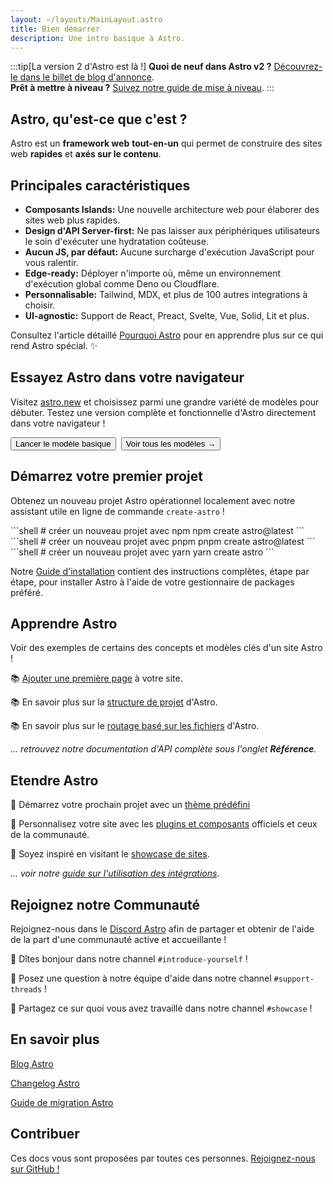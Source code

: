 ```yaml
---
layout: ~/layouts/MainLayout.astro
title: Bien démarrer
description: Une intro basique à Astro.
---
```



:::tip[La version 2 d'Astro est là !]
**Quoi de neuf dans Astro v2 ?** [Découvrez-le dans le billet de blog d'annonce](https://astro.build/blog/astro-2/).  
**Prêt à mettre à niveau ?** [Suivez notre guide de mise à niveau](/fr/guides/upgrade-to/v2/).
:::

## Astro, qu'est-ce que c'est ?

Astro est un **framework web** **tout-en-un** qui permet de construire des sites web **rapides** et **axés sur le contenu**.

## Principales caractéristiques

- **Composants Islands:** Une nouvelle architecture web pour élaborer des sites web plus rapides.
- **Design d'API Server-first:** Ne pas laisser aux périphériques utilisateurs le soin d'exécuter une hydratation coûteuse.
- **Aucun JS, par défaut:** Aucune surcharge d'exécution JavaScript pour vous ralentir.
- **Edge-ready:** Déployer n'importe où, même un environnement d'exécution global comme Deno ou Cloudflare.
- **Personnalisable:** Tailwind, MDX, et plus de 100 autres integrations à choisir.
- **UI-agnostic:** Support de React, Preact, Svelte, Vue, Solid, Lit et plus.

Consultez l'article détaillé [Pourquoi Astro](/fr/concepts/why-astro/) pour en apprendre plus sur ce qui rend Astro spécial. ✨

## Essayez Astro dans votre navigateur

Visitez [astro.new](https://astro.new/) et choisissez parmi une grandre variété de modèles pour débuter. Testez une version complète et fonctionnelle d'Astro directement dans votre navigateur !

<div style="display: flex; flex-wrap: wrap; gap: 0.5rem;">
  <Button href="https://astro.new/basics?on=stackblitz">Lancer le modèle basique</Button>
  <Button variant="outline" href="https://astro.new/">Voir tous les modèles →</Button>
</div>

## Démarrez votre premier projet

Obtenez un nouveau projet Astro opérationnel localement avec notre assistant utile en ligne de commande `create-astro` !

<PackageManagerTabs>
  <Fragment slot="npm">
  ```shell
  # créer un nouveau projet avec npm
  npm create astro@latest
  ```
  </Fragment>
  <Fragment slot="pnpm">
  ```shell
  # créer un nouveau projet avec pnpm
  pnpm create astro@latest
  ```
  </Fragment>
  <Fragment slot="yarn">
  ```shell
  # créer un nouveau projet avec yarn
  yarn create astro
  ```
  </Fragment>
</PackageManagerTabs>

Notre [Guide d'installation](/fr/install/auto/) contient des instructions complètes, étape par étape, pour installer Astro à l'aide de votre gestionnaire de packages préféré.

## Apprendre Astro

Voir des exemples de certains des concepts et modèles clés d'un site Astro !

📚 [Ajouter une première page](/fr/core-concepts/astro-pages/) à votre site.

📚 En savoir plus sur la [structure de projet](/fr/core-concepts/project-structure/) d'Astro.

📚 En savoir plus sur le [routage basé sur les fichiers](/fr/core-concepts/routing/) d'Astro.

*... retrouvez notre documentation d'API complète sous l'onglet **Référence**.*

## Etendre Astro

🧰 Démarrez votre prochain projet avec un [thème prédéfini](https://astro.build/themes/)

🧰 Personnalisez votre site avec les [plugins et composants](https://astro.build/integrations/) officiels et ceux de la communauté.

🧰 Soyez inspiré en visitant le [showcase de sites](https://astro.build/showcase/).

*... voir notre [guide sur l'utilisation des intégrations](/fr/guides/integrations-guide/)*.

## Rejoignez notre Communauté

Rejoignez-nous dans le [Discord Astro](https://astro.build/chat/) afin de partager et obtenir de l'aide de la part d'une communauté active et accueillante !

💬 Dîtes bonjour dans notre channel `#introduce-yourself` !

💬 Posez une question à notre équipe d'aide dans notre channel `#support-threads` !

💬 Partagez ce sur quoi vous avez travaillé dans notre channel `#showcase` !

## En savoir plus

[Blog Astro](https://astro.build/blog/)

[Changelog Astro](https://github.com/withastro/astro/blob/main/packages/astro/CHANGELOG.md)

[Guide de migration Astro](/fr/migrate/)

## Contribuer

Ces docs vous sont proposées par toutes ces personnes. [Rejoignez-nous sur GitHub !](https://github.com/withastro/docs)

<ContributorList githubRepo="withastro/docs" />

